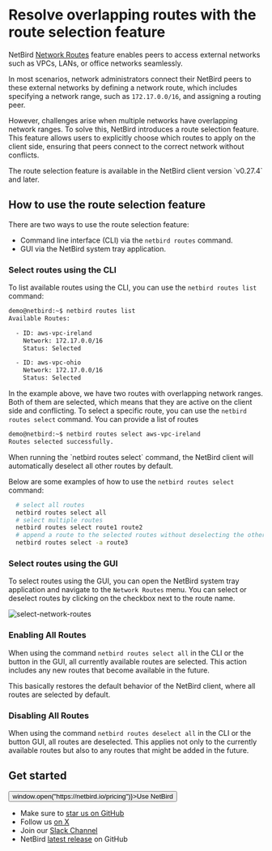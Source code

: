 
# Resolve overlapping routes with the route selection feature

NetBird [Network Routes](/how-to/routing-traffic-to-private-networks) feature enables peers to access external networks such as VPCs, LANs,
or office networks seamlessly.

In most scenarios, network administrators connect their NetBird peers to these external networks by defining a network route,
which includes specifying a network range, such as `172.17.0.0/16`, and assigning a routing peer.

However, challenges arise when multiple networks have overlapping network ranges. To solve this, NetBird introduces
a route selection feature. This feature allows users to explicitly choose which routes to apply on the client side, ensuring
that peers connect to the correct network without conflicts.

<Note>
    The route selection feature is available in the NetBird client version `v0.27.4` and later.
</Note>

## How to use the route selection feature

There are two ways to use the route selection feature:
- Command line interface (CLI) via the `netbird routes` command.
- GUI via the NetBird system tray application.


### Select routes using the CLI

To list available routes using the CLI, you can use the `netbird routes list` command:

```bash
demo@netbird:~$ netbird routes list
Available Routes:

  - ID: aws-vpc-ireland
    Network: 172.17.0.0/16
    Status: Selected

  - ID: aws-vpc-ohio
    Network: 172.17.0.0/16
    Status: Selected
```

In the example above, we have two routes with overlapping network ranges. Both of them are selected, which means that they are active on the client side and conflicting.
To select a specific route, you can use the `netbird routes select` command. You can provide a list of routes

```bash
demo@netbird:~$ netbird routes select aws-vpc-ireland
Routes selected successfully.
```

<Note>
    When running the `netbird routes select` command, the NetBird client will automatically deselect all other routes by default.
</Note>

Below are some examples of how to use the `netbird routes select` command:
```bash
  # select all routes
  netbird routes select all
  # select multiple routes
  netbird routes select route1 route2
  # append a route to the selected routes without deselecting the others
  netbird routes select -a route3
```

### Select routes using the GUI

To select routes using the GUI, you can open the NetBird system tray application and navigate to the `Network Routes` menu.
You can select or deselect routes by clicking on the checkbox next to the route name.

<p>
    <img src="/docs-static/img/how-to-guides/select-network-routes.png" alt="select-network-routes" className="imagewrapper-big"/>
</p>

### Enabling All Routes

When using the command `netbird routes select all` in the CLI or the button in the GUI,
all currently available routes are selected. This action includes any new routes that become available in the future.

This basically restores the default behavior of the NetBird client, where all routes are selected by default.

### Disabling All Routes

When using the command `netbird routes deselect all` in the CLI or the button GUI, all routes are deselected.
This applies not only to the currently available routes but also to any routes that might be added in the future.

## Get started
<p float="center" >
    <Button name="button" className="button-5" onClick={() => window.open("https://netbird.io/pricing")}>Use NetBird</Button>
</p>

- Make sure to [star us on GitHub](https://github.com/netbirdio/netbird)
- Follow us [on X](https://x.com/netbird)
- Join our [Slack Channel](/slack-url)
- NetBird [latest release](https://github.com/netbirdio/netbird/releases) on GitHub
